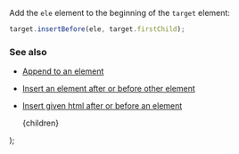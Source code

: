 
Add the `ele` element to the beginning of the `target` element:

```js
target.insertBefore(ele, target.firstChild);
```

### See also

-   [Append to an element](/append-to-an-element)
-   [Insert an element after or before other element](/insert-an-element-after-or-before-other-element)
-   [Insert given html after or before an element](/insert-given-html-after-or-before-an-element)

    <PostLayout keywords="" title="Prepend to an element">
        {children}
    </PostLayout>
);
